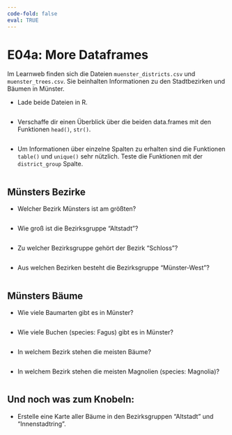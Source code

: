 ```yaml
---
code-fold: false
eval: TRUE
---
```


# E04a: More Dataframes


Im Learnweb finden sich die Dateien `muenster_districts.csv` und `muenster_trees.csv`. Sie beinhalten Informationen zu den Stadtbezirken und Bäumen in Münster.

- Lade beide Dateien in R.

```r


```


- Verschaffe dir einen Überblick über die beiden data.frames mit den Funktionen `head()`, `str()`.

```r


```


- Um Informationen über einzelne Spalten zu erhalten sind die Funktionen `table()` und `unique()` sehr nützlich. Teste die Funktionen mit der `district_group` Spalte.


```r


```


## Münsters Bezirke

- Welcher Bezirk Münsters ist am größten?

```r


```

- Wie groß ist die Bezirksgruppe "Altstadt"?

```r


```


- Zu welcher Bezirksgruppe gehört der Bezirk "Schloss"?

```r


```

- Aus welchen Bezirken besteht die Bezirksgruppe "Münster-West"?

```r


```



## Münsters Bäume

- Wie viele Baumarten gibt es in Münster?


```r


```

- Wie viele Buchen (species: Fagus) gibt es in Münster?

```r


```


- In welchem Bezirk stehen die meisten Bäume?

```r


```


- In welchem Bezirk stehen die meisten Magnolien (species: Magnolia)?

```r


```


## Und noch was zum Knobeln:

- Erstelle eine Karte aller Bäume in den Bezirksgruppen "Altstadt" und "Innenstadtring".


```r



```






